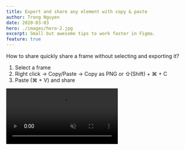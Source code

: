 ```yaml
---
title: Export and share any element with copy & paste
author: Trong Nguyen
date: 2020-03-03
hero: ./images/hero-2.jpg
excerpt: Small but awesome tips to work faster in Figma.
feature: true
---
```


<div class="Grid Col2">

<p>

How to share quickly share a frame without selecting and exporting it?

1. Select a frame
2. Right click -> Copy/Paste -> Copy as PNG or ⇧(Shift) + ⌘ + C
3. Paste (⌘ + V) and share

</p>
<div class="video">
  <video autoplay loop muted playsinline src="https://video.twimg.com/ext_tw_video/1324334423823642624/pu/vid/1280x720/XRQjk8UbWgso52MY.mp4"></video>
</div>
</div>
